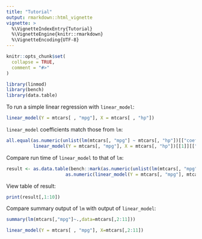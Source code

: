 ```yaml
---
title: "Tutorial"
output: rmarkdown::html_vignette
vignette: >
  %\VignetteIndexEntry{Tutorial}
  %\VignetteEngine{knitr::rmarkdown}
  %\VignetteEncoding{UTF-8}
---
```


```r
knitr::opts_chunk$set(
  collapse = TRUE,
  comment = "#>"
)
```

```r
library(linmod)
library(bench)
library(data.table)
```

To run a simple linear regression with `linear_model`:

```r
linear_model(Y = mtcars[ , "mpg"], X = mtcars[ , "hp"])
```

`linear_model` coefficients match those from `lm`:

```r
all.equal(as.numeric(unlist(lm(mtcars[, "mpg"] ~ mtcars[, "hp"])[["coefficients"]])),
          linear_model(Y = mtcars[, "mpg"], X = mtcars[, "hp"])[[1]][["Estimates"]])
```

Compare run time of `linear_model` to that of `lm`:

```r
result <- as.data.table(bench::mark(as.numeric(unlist(lm(mtcars[, "mpg"] ~ mtcars[,"hp"])[["coefficients"]])),
                      as.numeric(linear_model(Y = mtcars[, "mpg"], mtcars[, "hp"])[[1]][["Estimates"]])))
```

View table of result:

```r
print(result[,1:10])
```

Compare summary output of `lm` with output of `linear_model`:

```r
summary(lm(mtcars[,"mpg"]~.,data=mtcars[,2:11]))
```

```r
linear_model(Y = mtcars[ , "mpg"], X=mtcars[,2:11])
```

